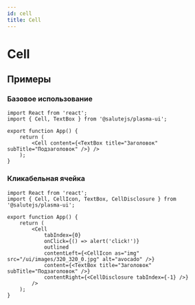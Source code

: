 ```yaml
---
id: cell
title: Cell
---
```



# Cell
<Description name="Cell" />
<PropsTable name="Cell" />
<StorybookLink name="Cell" />

## Примеры

### Базовое использование
```tsx live
import React from 'react';
import { Cell, TextBox } from '@salutejs/plasma-ui';

export function App() {
    return (
        <Cell content={<TextBox title="Заголовок" subTitle="Подзаголовок" />} />
    );
}
```

### Кликабельная ячейка

```tsx live
import React from 'react';
import { Cell, CellIcon, TextBox, CellDisclosure } from '@salutejs/plasma-ui';

export function App() {
    return (
        <Cell
            tabIndex={0}
            onClick={() => alert('click!')}
            outlined
            contentLeft={<CellIcon as="img" src="/ui/images/320_320_0.jpg" alt="avocado" />}
            content={<TextBox title="Заголовок" subTitle="Подзаголовок" />}
            contentRight={<CellDisclosure tabIndex={-1} />}
        />
    );
}
```

